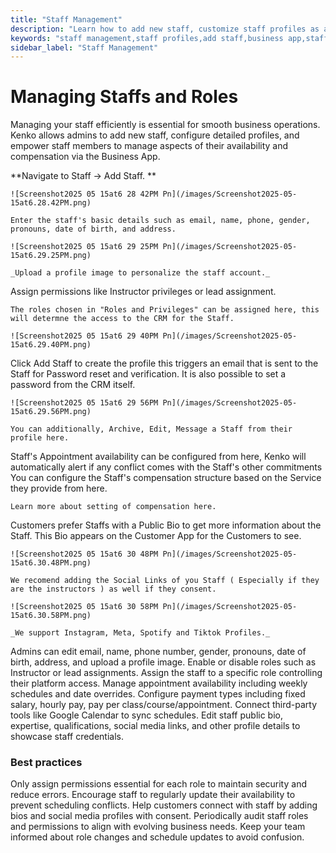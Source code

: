 ```yaml
---
title: "Staff Management"
description: "Learn how to add new staff, customize staff profiles as an admin, and what customizations staff can make in the Business App."
keywords: "staff management,staff profiles,add staff,business app,staff customization"
sidebar_label: "Staff Management"
---
```



# Managing Staffs and Roles

Managing your staff efficiently is essential for smooth business operations. Kenko allows admins to add new staff, configure detailed profiles, and empower staff members to manage aspects of their availability and compensation via the Business App.

<Steps>
  <Step title="Add New Staff">
    **Navigate to Staff → Add Staff. **

    ![Screenshot2025 05 15at6 28 42PM Pn](/images/Screenshot2025-05-15at6.28.42PM.png)

    Enter the staff's basic details such as email, name, phone, gender, pronouns, date of birth, and address.

    ![Screenshot2025 05 15at6 29 25PM Pn](/images/Screenshot2025-05-15at6.29.25PM.png)

    _Upload a profile image to personalize the staff account._
  </Step>
  <Step title="Set Permissions and Roles">
    Assign permissions like Instructor privileges or lead assignment.

    The roles chosen in "Roles and Privileges" can be assigned here, this will determne the access to the CRM for the Staff.

    ![Screenshot2025 05 15at6 29 40PM Pn](/images/Screenshot2025-05-15at6.29.40PM.png)
  </Step>
  <Step title="Save Staff Profile">
    Click Add Staff to create the profile this triggers an email that is sent to the Staff for Password reset and verification. It is also possible to set a password from the CRM itself.

    ![Screenshot2025 05 15at6 29 56PM Pn](/images/Screenshot2025-05-15at6.29.56PM.png)

    You can additionally, Archive, Edit, Message a Staff from their profile here.
  </Step>
  <Step title="Edit Appointment Availability">
    Staff's Appointment availability can be configured from here, Kenko will automatically alert if any conflict comes with the Staff's other commitments
  </Step>
  <Step title="Setup Staff Compensation">
    You can configure the Staff's compensation structure based on the Service they provide from here.

    Learn more about setting of compensation here.
  </Step>
  <Step title="Staff Public Bio">
    Customers prefer Staffs with a Public Bio to get more information about the Staff. This Bio appears on the Customer App for the Customers to see.

    ![Screenshot2025 05 15at6 30 48PM Pn](/images/Screenshot2025-05-15at6.30.48PM.png)

    We recomend adding the Social Links of you Staff ( Especially if they are the instructors ) as well if they consent.

    ![Screenshot2025 05 15at6 30 58PM Pn](/images/Screenshot2025-05-15at6.30.58PM.png)

    _We support Instagram, Meta, Spotify and Tiktok Profiles._
  </Step>
</Steps>

<CardGroup cols={2}>
  <Card title="Basic Details" icon="pen">
    Admins can edit email, name, phone number, gender, pronouns, date of birth, address, and upload a profile image.
  </Card>
  <Card title="Permissions" icon="universal-access">
    Enable or disable roles such as Instructor or lead assignments.
    Assign the staff to a specific role controlling their platform access.
  </Card>
  <Card title="Availability Settings" icon="wrench">
    Manage appointment availability including weekly schedules and date overrides.
  </Card>
  <Card title="Compensation" icon="money-bill">
    Configure payment types including fixed salary, hourly pay, pay per class/course/appointment.
  </Card>
  <Card title="Integration" icon="plus">
    Connect third-party tools like Google Calendar to sync schedules.
  </Card>
  <Card title="Public Bio and Profile" icon="user">
    Edit staff public bio, expertise, qualifications, social media links, and other profile details to showcase staff credentials.
  </Card>
</CardGroup>

### Best practices

<AccordionGroup>
  <Accordion title="Grant only necessary permissions" icon="plus">
    Only assign permissions essential for each role to maintain security and reduce errors.
  </Accordion>
  <Accordion title="Keep availability up to date" icon="calendar">
    Encourage staff to regularly update their availability to prevent scheduling conflicts.
  </Accordion>
  <Accordion title="Use public bios and social links" icon="instagram">
    Help customers connect with staff by adding bios and social media profiles with consent.
  </Accordion>
  <Accordion title="Review roles regularly" icon="eye">
    Periodically audit staff roles and permissions to align with evolving business needs.
  </Accordion>
  <Accordion title="Maintain clear communication" icon="megaphone">
    Keep your team informed about role changes and schedule updates to avoid confusion.
  </Accordion>
</AccordionGroup>
